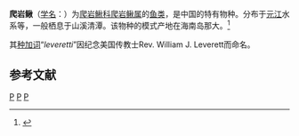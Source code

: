 {{Speciesbox 
| taxon = Beaufortia leveretti
| status = NE
| status_system = IUCN3.1
| authority = Nichols et Pope, 1927
| synonyms =
}}

'''爬岩鳅'''（[[学名|学名]]：{{lang|la|''Beaufortia leveretti''}}）为[[爬岩鰍科|爬岩鰍科]][[爬岩鳅属|爬岩鳅属]]的[[鱼类|鱼类]]，是中国的特有物种。分布于[[元江_(河川)|元江]]水系等，一般栖息于山溪清潭。该物种的模式产地在海南岛那大。<ref name='id6494'>{{cite web| url =http://www.bioinfo.cn/db05/BjdwSpecies.php?action=view&id=6494| title =爬岩鳅| work =中国动物物种编目数据库| publisher =中国科学院微生物研究所| author =中国科学院动物研究所| accessdate =2009-04-11| deadurl =yes| archiveurl =https://web.archive.org/web/20160305063446/http://www.bioinfo.cn/db05/BjdwSpecies.php?action=view&id=6494| archivedate =2016-03-05}}</ref>

其[[种加词|种加词]]“''leveretti''”因纪念美国传教士Rev. William J. Leverett而命名。

== 参考文献 ==
{{reflist}}

{{Taxonbar|from=Q2394961}}

[[Category:爬岩鳅属|P]]
[[Category:1927年描述的魚類|P]]
[[Category:中国特有种|P]]

{{鯉形目小作品}}